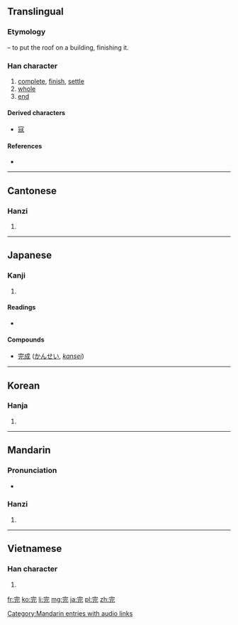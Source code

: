 ==Translingual==
{{stroke order|strokes=7}}

===Etymology===
{{Han compound|宀|t1=roof|元|ls=psc|c1=s|c2=p}} – to put the roof on a building, finishing it.

===Han character===
{{Han char|rn=40|rad=宀|as=04|sn=7|four=3021<sub>1</sub>|canj=十一一山 (JMMU)}}

# [[complete]], [[finish]], [[settle]]
# [[whole]]
# [[end]]

====Derived characters====
* [[寇]]

====References====
* {{Han ref|kx=0282.130|dkj=07079|dj=0555.010|hdz=20914.020|uh=5B8C|ud=23436|bh=A7B9|bd=42937}}

----

==Cantonese==

===Hanzi===
{{yue-hanzi|jyut=|y=yun4}}

# {{defn|lang=yue|sort=宀04}}

----

==Japanese==

===Kanji===
{{ja-kanji|grade=4|rs=宀04}}

# {{defn|lang=ja|sort=宀04}}

====Readings====
* {{ja-readings|on=[[かん]] (kan)|kun=[[まったい]] (mattai), [[まっとうする]] (mattousuru)}}

====Compounds====
* [[完成]] ([[かんせい]], ''[[kansei]]'')

----

==Korean==

===Hanja===
{{ko-hanja|hangeul=완|rv=wan|mr=wan}}

# {{defn|lang=ko|sort=宀04}}

----

==Mandarin==

===Pronunciation===
* {{audio|zh-wán.ogg|audio}}

===Hanzi===
{{cmn-hanzi|pin=[[wán]] ([[wan2]])|wg=wan<sup>2</sup>}}

# {{defn|lang=cmn|sort=宀04}}

[[Category:Mandarin entries with audio links]]

----

==Vietnamese==

===Han character===
{{vi-hantu|[[hoàn]]|rs=宀04}}

# {{defn|lang=vi|sort=宀04}}

[[fr:完]]
[[ko:完]]
[[li:完]]
[[mg:完]]
[[ja:完]]
[[pl:完]]
[[zh:完]]